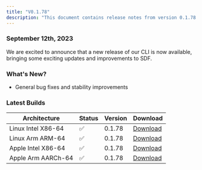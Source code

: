 ```yaml
---
title: "V0.1.78"
description: "This document contains release notes from version 0.1.78 of SDF."
---
```

### September 12th, 2023

We are excited to announce that a new release of our CLI is now available, bringing some exciting updates and improvements to SDF.

### What's New? 
- General bug fixes and stability improvements


### Latest Builds 

| Architecture           | Status | Version | Download |
| ---------------------- | ------ | ------- | -------- |
| Linux Intel X86-64     |   ✅   | 0.1.78  | [Download](https://cdn.sdf.com/releases/download/sdf-v0.1.78-x86_64-unknown-linux-musl.tar.gz) |
| Linux Arm ARM-64       |   ✅   | 0.1.78  | [Download](https://cdn.sdf.com/releases/download/sdf-v0.1.78-arm-unknown-linux-gnueabihf.tar.gz) |
| Apple Intel X86-64     |   ✅   | 0.1.78  | [Download](https://cdn.sdf.com/releases/download/sdf-v0.1.78-x86_64-apple-darwin.tar.gz) |
| Apple Arm AARCh-64     |   ✅   | 0.1.78  | [Download](https://cdn.sdf.com/releases/download/sdf-v0.1.78-aarch64-apple-darwin.tar.gz) |
